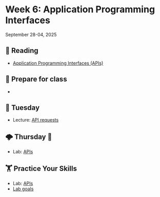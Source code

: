 # Week 6: Application Programming Interfaces



September 28-04, 2025

## 📖 Reading

- [Application Programming Interfaces (APIs)](https://srvanderplas.github.io/stat-computing-r-python/part-advanced-topics/05-APIs.html)


## 🥣 Prepare for class

-


## 🌮 Tuesday

- Lecture: [API requests](../slides/04-01-apis.qmd)


## 🌩️ Thursday 🔨 

- Lab: [APIs](../assignment-repos/04-apis/index.qmd)


##  🏋 Practice Your Skills

- Lab: [APIs](../assignment-repos/04-apis/index.qmd)
- [Lab goals](../assignment-repos/04-apis/tilt.qmd)

